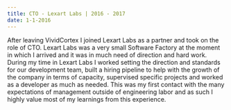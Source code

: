 ```yaml
---
title: CTO - Lexart Labs | 2016 - 2017
date: 1-1-2016
---
```


After leaving VividCortex I joined Lexart Labs as a partner and took on the role of CTO.
Lexart Labs was a very small Software Factory at the moment in which I arrived and it was in much need of direction and hard work. 
During my time in Lexart Labs I worked setting the direction and standards for our development team,
built a hiring pipeline to help with the growth of the company in terms of capacity, supervised specific projects and worked as a developer as much as needed. 
This was my first contact with the many expectations of management outside of engineering labor and as such I highly value most of my learnings from this experience. 
